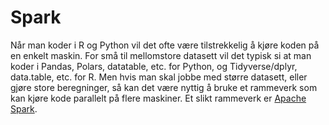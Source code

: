 # Spark

Når man koder i R og Python vil det ofte være tilstrekkelig å kjøre koden på en enkelt maskin. For små til mellomstore datasett vil det typisk si at man koder i Pandas, Polars, datatable, etc. for Python, og Tidyverse/dplyr, data.table, etc. for R. Men hvis man skal jobbe med større datasett, eller gjøre store beregninger, så kan det være nyttig å bruke et rammeverk som kan kjøre kode parallelt på flere maskiner. Et slikt rammeverk er [Apache Spark](https://spark.apache.org/). 